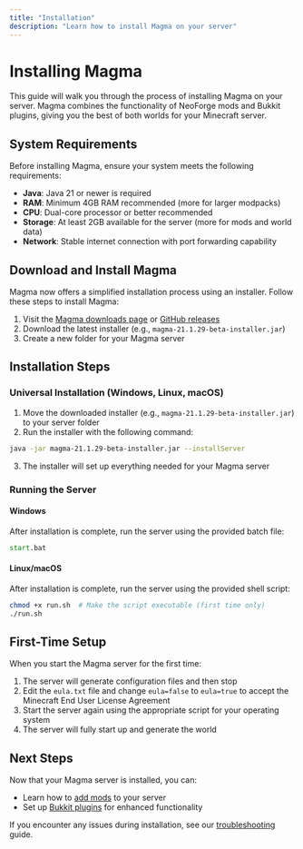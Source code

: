 ```yaml
---
title: "Installation"
description: "Learn how to install Magma on your server"
---
```


# Installing Magma

This guide will walk you through the process of installing Magma on your server. Magma combines the functionality of NeoForge mods and Bukkit plugins, giving you the best of both worlds for your Minecraft server.

## System Requirements

Before installing Magma, ensure your system meets the following requirements:

- **Java**: Java 21 or newer is required
- **RAM**: Minimum 4GB RAM recommended (more for larger modpacks)
- **CPU**: Dual-core processor or better recommended
- **Storage**: At least 2GB available for the server (more for mods and world data)
- **Network**: Stable internet connection with port forwarding capability

## Download and Install Magma

Magma now offers a simplified installation process using an installer. Follow these steps to install Magma:

1. Visit the [Magma downloads page](https://magmafoundation.org/downloads) or [GitHub releases](https://github.com/magmafoundation/Magma-Neo/releases)
2. Download the latest installer (e.g., `magma-21.1.29-beta-installer.jar`)
3. Create a new folder for your Magma server

## Installation Steps

### Universal Installation (Windows, Linux, macOS)

1. Move the downloaded installer (e.g., `magma-21.1.29-beta-installer.jar`) to your server folder
2. Run the installer with the following command:

```bash
java -jar magma-21.1.29-beta-installer.jar --installServer
```

3. The installer will set up everything needed for your Magma server

### Running the Server

#### Windows

After installation is complete, run the server using the provided batch file:

```bat
start.bat
```

#### Linux/macOS

After installation is complete, run the server using the provided shell script:

```bash
chmod +x run.sh  # Make the script executable (first time only)
./run.sh
```

## First-Time Setup

When you start the Magma server for the first time:

1. The server will generate configuration files and then stop
2. Edit the `eula.txt` file and change `eula=false` to `eula=true` to accept the Minecraft End User License Agreement
3. Start the server again using the appropriate script for your operating system
4. The server will fully start up and generate the world

## Next Steps

Now that your Magma server is installed, you can:

- Learn how to [add mods](/docs/guides/adding-mods) to your server
- Set up [Bukkit plugins](/docs/guides/adding-plugins) for enhanced functionality

If you encounter any issues during installation, see our [troubleshooting](/docs/reference/troubleshooting) guide.
